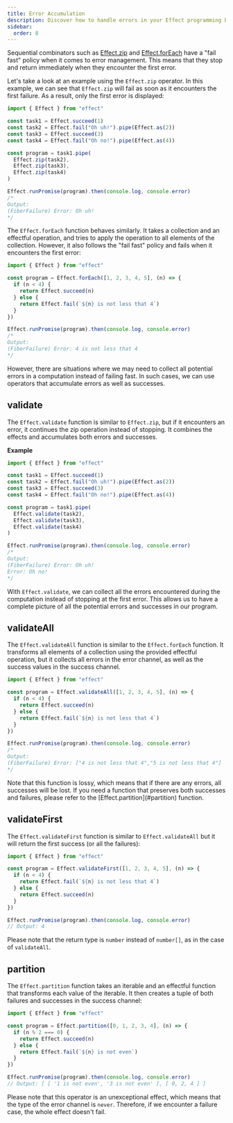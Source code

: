 ```yaml
---
title: Error Accumulation
description: Discover how to handle errors in your Effect programming by exploring sequential combinators, such as `Effect.zip` and `Effect.forEach`. Learn about the "fail fast" policy and explore alternative approaches for error accumulation using functions like `Effect.validate`, `Effect.validateAll`, `Effect.validateFirst`, and `Effect.partition`.
sidebar:
  order: 8
---
```



Sequential combinators such as [Effect.zip](/getting-started/control-flow#zip) and [Effect.forEach](/getting-started/control-flow#foreach) have a "fail fast" policy when it comes to error management. This means that they stop and return immediately when they encounter the first error.

Let's take a look at an example using the `Effect.zip` operator. In this example, we can see that `Effect.zip` will fail as soon as it encounters the first failure. As a result, only the first error is displayed:

```ts twoslash
import { Effect } from "effect"

const task1 = Effect.succeed(1)
const task2 = Effect.fail("Oh uh!").pipe(Effect.as(2))
const task3 = Effect.succeed(3)
const task4 = Effect.fail("Oh no!").pipe(Effect.as(4))

const program = task1.pipe(
  Effect.zip(task2),
  Effect.zip(task3),
  Effect.zip(task4)
)

Effect.runPromise(program).then(console.log, console.error)
/*
Output:
(FiberFailure) Error: Oh uh!
*/
```

The `Effect.forEach` function behaves similarly. It takes a collection and an effectful operation, and tries to apply the operation to all elements of the collection. However, it also follows the "fail fast" policy and fails when it encounters the first error:

```ts twoslash
import { Effect } from "effect"

const program = Effect.forEach([1, 2, 3, 4, 5], (n) => {
  if (n < 4) {
    return Effect.succeed(n)
  } else {
    return Effect.fail(`${n} is not less that 4`)
  }
})

Effect.runPromise(program).then(console.log, console.error)
/*
Output:
(FiberFailure) Error: 4 is not less that 4
*/
```

However, there are situations where we may need to collect all potential errors in a computation instead of failing fast. In such cases, we can use operators that accumulate errors as well as successes.

## validate

The `Effect.validate` function is similar to `Effect.zip`, but if it encounters an error, it continues the zip operation instead of stopping. It combines the effects and accumulates both errors and successes.

**Example**

```ts twoslash
import { Effect } from "effect"

const task1 = Effect.succeed(1)
const task2 = Effect.fail("Oh uh!").pipe(Effect.as(2))
const task3 = Effect.succeed(3)
const task4 = Effect.fail("Oh no!").pipe(Effect.as(4))

const program = task1.pipe(
  Effect.validate(task2),
  Effect.validate(task3),
  Effect.validate(task4)
)

Effect.runPromise(program).then(console.log, console.error)
/*
Output:
(FiberFailure) Error: Oh uh!
Error: Oh no!
*/
```

With `Effect.validate`, we can collect all the errors encountered during the computation instead of stopping at the first error. This allows us to have a complete picture of all the potential errors and successes in our program.

## validateAll

The `Effect.validateAll` function is similar to the `Effect.forEach` function. It transforms all elements of a collection using the provided effectful operation, but it collects all errors in the error channel, as well as the success values in the success channel.

```ts twoslash
import { Effect } from "effect"

const program = Effect.validateAll([1, 2, 3, 4, 5], (n) => {
  if (n < 4) {
    return Effect.succeed(n)
  } else {
    return Effect.fail(`${n} is not less that 4`)
  }
})

Effect.runPromise(program).then(console.log, console.error)
/*
Output:
(FiberFailure) Error: ["4 is not less that 4","5 is not less that 4"]
*/
```

<Aside type="caution" title="Lossy Function">
  Note that this function is lossy, which means that if there are any
  errors, all successes will be lost. If you need a function that
  preserves both successes and failures, please refer to the
  [Effect.partition](#partition) function.
</Aside>

## validateFirst

The `Effect.validateFirst` function is similar to `Effect.validateAll` but it will return the first success (or all the failures):

```ts twoslash
import { Effect } from "effect"

const program = Effect.validateFirst([1, 2, 3, 4, 5], (n) => {
  if (n < 4) {
    return Effect.fail(`${n} is not less that 4`)
  } else {
    return Effect.succeed(n)
  }
})

Effect.runPromise(program).then(console.log, console.error)
// Output: 4
```

Please note that the return type is `number` instead of `number[]`, as in the case of `validateAll`.

## partition

The `Effect.partition` function takes an iterable and an effectful function that transforms each value of the iterable. It then creates a tuple of both failures and successes in the success channel:

```ts twoslash
import { Effect } from "effect"

const program = Effect.partition([0, 1, 2, 3, 4], (n) => {
  if (n % 2 === 0) {
    return Effect.succeed(n)
  } else {
    return Effect.fail(`${n} is not even`)
  }
})

Effect.runPromise(program).then(console.log, console.error)
// Output: [ [ '1 is not even', '3 is not even' ], [ 0, 2, 4 ] ]
```

Please note that this operator is an unexceptional effect, which means that the type of the error channel is `never`. Therefore, if we encounter a failure case, the whole effect doesn't fail.
